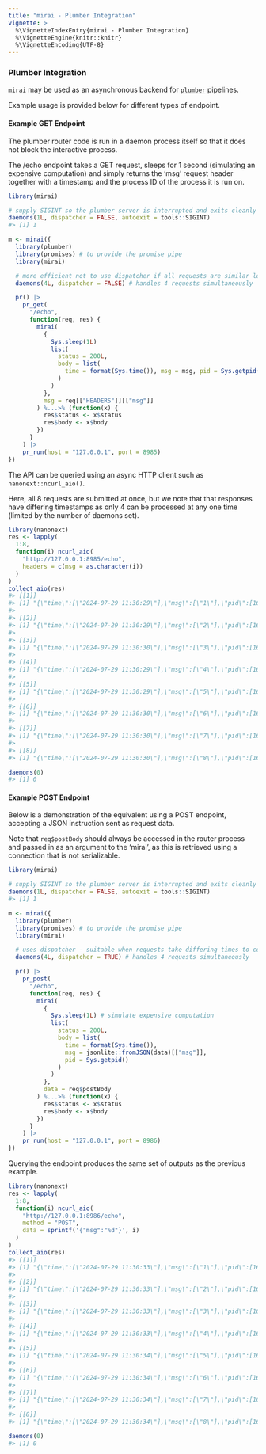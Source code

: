 ```yaml
---
title: "mirai - Plumber Integration"
vignette: >
  %\VignetteIndexEntry{mirai - Plumber Integration}
  %\VignetteEngine{knitr::knitr}
  %\VignetteEncoding{UTF-8}
---
```



### Plumber Integration

`mirai` may be used as an asynchronous backend for [`plumber`](https://www.rplumber.io/) pipelines.

Example usage is provided below for different types of endpoint.

#### Example GET Endpoint

The plumber router code is run in a daemon process itself so that it does not block the interactive process.

The /echo endpoint takes a GET request, sleeps for 1 second (simulating an expensive computation) and simply returns the 'msg' request header together with a timestamp and the process ID of the process it is run on.


``` r
library(mirai)

# supply SIGINT so the plumber server is interrupted and exits cleanly when finished
daemons(1L, dispatcher = FALSE, autoexit = tools::SIGINT)
#> [1] 1

m <- mirai({
  library(plumber)
  library(promises) # to provide the promise pipe
  library(mirai)

  # more efficient not to use dispatcher if all requests are similar length
  daemons(4L, dispatcher = FALSE) # handles 4 requests simultaneously

  pr() |>
    pr_get(
      "/echo",
      function(req, res) {
        mirai(
          {
            Sys.sleep(1L)
            list(
              status = 200L,
              body = list(
                time = format(Sys.time()), msg = msg, pid = Sys.getpid()
              )
            )
          },
          msg = req[["HEADERS"]][["msg"]]
        ) %...>% (function(x) {
          res$status <- x$status
          res$body <- x$body
        })
      }
    ) |>
    pr_run(host = "127.0.0.1", port = 8985)
})
```

The API can be queried using an async HTTP client such as `nanonext::ncurl_aio()`.

Here, all 8 requests are submitted at once, but we note that that responses have differing timestamps as only 4 can be processed at any one time (limited by the number of daemons set).

``` r
library(nanonext)
res <- lapply(
  1:8,
  function(i) ncurl_aio(
    "http://127.0.0.1:8985/echo",
    headers = c(msg = as.character(i))
  )
)
collect_aio(res)
#> [[1]]
#> [1] "{\"time\":[\"2024-07-29 11:30:29\"],\"msg\":[\"1\"],\"pid\":[16234]}"
#> 
#> [[2]]
#> [1] "{\"time\":[\"2024-07-29 11:30:29\"],\"msg\":[\"2\"],\"pid\":[16239]}"
#> 
#> [[3]]
#> [1] "{\"time\":[\"2024-07-29 11:30:30\"],\"msg\":[\"3\"],\"pid\":[16234]}"
#> 
#> [[4]]
#> [1] "{\"time\":[\"2024-07-29 11:30:29\"],\"msg\":[\"4\"],\"pid\":[16232]}"
#> 
#> [[5]]
#> [1] "{\"time\":[\"2024-07-29 11:30:29\"],\"msg\":[\"5\"],\"pid\":[16236]}"
#> 
#> [[6]]
#> [1] "{\"time\":[\"2024-07-29 11:30:30\"],\"msg\":[\"6\"],\"pid\":[16232]}"
#> 
#> [[7]]
#> [1] "{\"time\":[\"2024-07-29 11:30:30\"],\"msg\":[\"7\"],\"pid\":[16236]}"
#> 
#> [[8]]
#> [1] "{\"time\":[\"2024-07-29 11:30:30\"],\"msg\":[\"8\"],\"pid\":[16239]}"

daemons(0)
#> [1] 0
```

#### Example POST Endpoint

Below is a demonstration of the equivalent using a POST endpoint, accepting a JSON instruction sent as request data.

Note that `req$postBody` should always be accessed in the router process and passed in as an argument to the 'mirai', as this is retrieved using a connection that is not serializable.

``` r
library(mirai)

# supply SIGINT so the plumber server is interrupted and exits cleanly when finished
daemons(1L, dispatcher = FALSE, autoexit = tools::SIGINT)
#> [1] 1

m <- mirai({
  library(plumber)
  library(promises) # to provide the promise pipe
  library(mirai)

  # uses dispatcher - suitable when requests take differing times to complete
  daemons(4L, dispatcher = TRUE) # handles 4 requests simultaneously

  pr() |>
    pr_post(
      "/echo",
      function(req, res) {
        mirai(
          {
            Sys.sleep(1L) # simulate expensive computation
            list(
              status = 200L,
              body = list(
                time = format(Sys.time()),
                msg = jsonlite::fromJSON(data)[["msg"]],
                pid = Sys.getpid()
              )
            )
          },
          data = req$postBody
        ) %...>% (function(x) {
          res$status <- x$status
          res$body <- x$body
        })
      }
    ) |>
    pr_run(host = "127.0.0.1", port = 8986)
})
```

Querying the endpoint produces the same set of outputs as the previous example.

``` r
library(nanonext)
res <- lapply(
  1:8,
  function(i) ncurl_aio(
    "http://127.0.0.1:8986/echo",
    method = "POST",
    data = sprintf('{"msg":"%d"}', i)
  )
)
collect_aio(res)
#> [[1]]
#> [1] "{\"time\":[\"2024-07-29 11:30:33\"],\"msg\":[\"1\"],\"pid\":[16504]}"
#> 
#> [[2]]
#> [1] "{\"time\":[\"2024-07-29 11:30:33\"],\"msg\":[\"2\"],\"pid\":[16512]}"
#> 
#> [[3]]
#> [1] "{\"time\":[\"2024-07-29 11:30:33\"],\"msg\":[\"3\"],\"pid\":[16509]}"
#> 
#> [[4]]
#> [1] "{\"time\":[\"2024-07-29 11:30:33\"],\"msg\":[\"4\"],\"pid\":[16506]}"
#> 
#> [[5]]
#> [1] "{\"time\":[\"2024-07-29 11:30:34\"],\"msg\":[\"5\"],\"pid\":[16504]}"
#> 
#> [[6]]
#> [1] "{\"time\":[\"2024-07-29 11:30:34\"],\"msg\":[\"6\"],\"pid\":[16506]}"
#> 
#> [[7]]
#> [1] "{\"time\":[\"2024-07-29 11:30:34\"],\"msg\":[\"7\"],\"pid\":[16512]}"
#> 
#> [[8]]
#> [1] "{\"time\":[\"2024-07-29 11:30:34\"],\"msg\":[\"8\"],\"pid\":[16509]}"

daemons(0)
#> [1] 0
```
